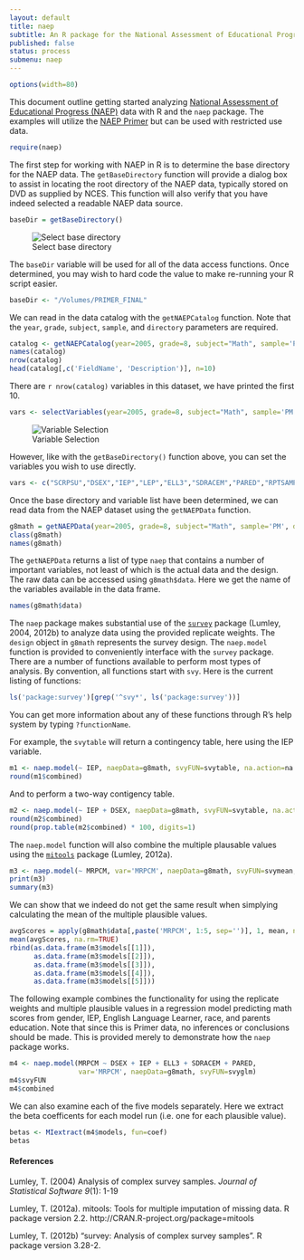 ```yaml
---
layout: default	
title: naep
subtitle: An R package for the National Assessment of Educational Progress (NAEP)
published: false
status: process
submenu: naep
---
```


```r
options(width=80)
```

This document outline getting started analyzing [National Assessment of Educational Progress (NAEP)](http://nces.ed.gov/nationsreportcard/) data with R and the `naep` package. The examples will utilize the [NAEP Primer](http://nces.ed.gov/pubsearch/pubsinfo.asp?pubid=2011463) but can be used with restricted use data.

```r
require(naep)
```

The first step for working with NAEP in R is to determine the base directory for the NAEP data. The `getBaseDirectory` function will provide a dialog box to assist in locating the root directory of the NAEP data, typically stored on DVD as supplied by NCES. This function will also verify that you have indeed selected a readable NAEP data source.

```r
baseDir = getBaseDirectory()
```

![Select base directory](/images/naep/BaseDirectory.png)

The `baseDir` variable will be used for all of the data access functions. Once determined, you may wish to hard code the value to make re-running your R script easier.

```r
baseDir <- "/Volumes/PRIMER_FINAL"
```

We can read in the data catalog with the `getNAEPCatalog` function. Note that the `year`, `grade`, `subject`, `sample`, and `directory` parameters are required.

```r
catalog <- getNAEPCatalog(year=2005, grade=8, subject="Math", sample='PM', directory=baseDir)
names(catalog)
nrow(catalog)
head(catalog[,c('FieldName', 'Description')], n=10)
```

There are `r nrow(catalog)` variables in this dataset, we have printed the first 10.

```r
vars <- selectVariables(year=2005, grade=8, subject="Math", sample='PM', directory=baseDir)
```

![Variable Selection](/images/naep/VariableSelectScreen.png)

However, like with the `getBaseDirectory()` function above, you can set the variables you wish to use directly.

```r
vars <- c("SCRPSU","DSEX","IEP","LEP","ELL3","SDRACEM","PARED","RPTSAMP","REPGRP1","REPGRP2","JKUNIT", "ORIGWT", "SRWT01", "SRWT02", "SRWT03", "SRWT04", "SRWT05", "SRWT06", "SRWT07", "SRWT08", "SRWT09", "SRWT10", "SRWT11", "SRWT12", "SRWT13", "SRWT14", "SRWT15", "SRWT16", "SRWT17", "SRWT18", "SRWT19", "SRWT20", "SRWT21", "SRWT22", "SRWT23", "SRWT24", "SRWT25", "SRWT26", "SRWT27", "SRWT28", "SRWT29", "SRWT30", "SRWT31", "SRWT32", "SRWT33", "SRWT34", "SRWT35", "SRWT36", "SRWT37", "SRWT38", "SRWT39", "SRWT40", "SRWT41", "SRWT42", "SRWT43", "SRWT44", "SRWT45", "SRWT46", "SRWT47", "SRWT48", "SRWT49", "SRWT50", "SRWT51", "SRWT52", "SRWT53", "SRWT54", "SRWT55", "SRWT56", "SRWT57", "SRWT58", "SRWT59", "SRWT60", "SRWT61", "SRWT62", "SMSRSWT", "MRPCM1", "MRPCM2", "MRPCM3", "MRPCM4", "MRPCM5")
```

Once the base directory and variable list have been determined, we can read data from the NAEP dataset using the `getNAEPData` function.

```r
g8math = getNAEPData(year=2005, grade=8, subject="Math", sample='PM', directory=baseDir, vars=vars)
class(g8math)
names(g8math)
```

The `getNAEPData` returns a list of type `naep` that contains a number of important variables, not least of which is the actual data and the design. The raw data can be accessed using `g8math$data`. Here we get the name of the variables available in the data frame.

```r
names(g8math$data)
```

The `naep` package makes substantial use of the [`survey`](http://faculty.washington.edu/tlumley/survey/) package (Lumley, 2004, 2012b) to analyze data using the provided replicate weights. The `design` object in `g8math` represents the survey design. The `naep.model` function is provided to conveniently interface with the `survey` package. There are a number of functions available to perform most types of analysis. By convention, all functions start with `svy`. Here is the current listing of functions:

```r
ls('package:survey')[grep('^svy*', ls('package:survey'))]
```

You can get more information about any of these functions through R's help system by typing `?functionName`.

For example, the `svytable` will return a contingency table, here using the IEP variable.

```r
m1 <- naep.model(~ IEP, naepData=g8math, svyFUN=svytable, na.action=na.pass)
round(m1$combined)
```

And to perform a two-way contigency table.

```r
m2 <- naep.model(~ IEP + DSEX, naepData=g8math, svyFUN=svytable, na.action=na.pass)
round(m2$combined)
round(prop.table(m2$combined) * 100, digits=1)
```

The `naep.model` function will also combine the multiple plausable values using the [`mitools`](http://faculty.washington.edu/tlumley/survey/svymi.html) package (Lumley, 2012a).

```r
m3 <- naep.model(~ MRPCM, var='MRPCM', naepData=g8math, svyFUN=svymean, na.rm=TRUE)
print(m3)
summary(m3)
```

We can show that we indeed do not get the same result when simplying calculating the mean of the multiple plausible values.

```r
avgScores = apply(g8math$data[,paste('MRPCM', 1:5, sep='')], 1, mean, na.rm=TRUE)
mean(avgScores, na.rm=TRUE)
rbind(as.data.frame(m3$models[[1]]),
	  as.data.frame(m3$models[[2]]), 
	  as.data.frame(m3$models[[3]]),
	  as.data.frame(m3$models[[4]]),
	  as.data.frame(m3$models[[5]]))
```

The following example combines the functionality for using the replicate weights and multiple plausible values in a regression model predicting math scores from gender, IEP, English Language Learner, race, and parents education. Note that since this is Primer data, no inferences or conclusions should be made. This is provided merely to demonstrate how the `naep` package works.

```r
m4 <- naep.model(MRPCM ~ DSEX + IEP + ELL3 + SDRACEM + PARED, 
				 var='MRPCM', naepData=g8math, svyFUN=svyglm)
m4$svyFUN
m4$combined
```

We can also examine each of the five models separately. Here we extract the beta coefficents for each model run (i.e. one for each plausible value).

```r
betas <- MIextract(m4$models, fun=coef)
betas
```

#### References

Lumley, T. (2004) Analysis of complex survey samples. *Journal of Statistical Software 9*(1): 1-19

Lumley, T. (2012a). mitools: Tools for multiple imputation of missing data. R package version 2.2. http://CRAN.R-project.org/package=mitools

Lumley, T. (2012b) "survey: Analysis of complex survey samples". R package version 3.28-2.

